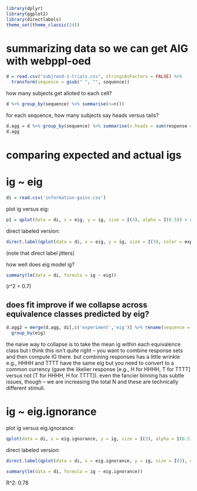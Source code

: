 ```r
library(dplyr)
library(ggplot2)
library(directlabels)
theme_set(theme_classic(24))
```

# summarizing data so we can get AIG with webppl-oed

```r
d = read.csv("subjrand-1-trials.csv", stringsAsFactors = FALSE) %>%
  transform(sequence = gsub(" ", "", sequence))
```


how many subjects get alloted to each cell?

```r
d %>% group_by(sequence) %>% summarise(n=n())
```

for each sequence, how many subjects say heads versus tails?
```r
d.agg = d %>% group_by(sequence) %>% summarise(n.heads = sum(response == "H"), n.tails = sum(response == "T"))
d.agg
```

# comparing expected and actual igs

# ig ~ eig


```r
di = read.csv('information-gains.csv')
```

plot ig versus eig:
```r
p1 = qplot(data = di, x = eig, y = ig, size = I(3), alpha = I(0.5)) + xlim(0,0.7) + ylim(0,0.7) + geom_abline()
```

direct labeled version:
```r
direct.label(qplot(data = di, x = eig, y = ig, size = I(3), color = experiment) + xlim(0,0.7) + ylim(0,0.7) + geom_abline())
```

(note that direct label jitters)

how well does eig model ig?
```r
summary(lm(data = di, formula = ig ~ eig))
```

(r^2 = 0.7)

## does fit improve if we collapse across equivalence classes predicted by eig?

```r
d.agg2 = merge(d.agg, di[,c('experiment','eig')] %>% rename(sequence = experiment)) %>%
  group_by(eig)
```

the naive way to collapse is to take the mean ig within each equivalence class but i think this isn't quite right -- you want to combine response sets and then compute IG there.
but combining responses has a little wrinkle e.g., HHHH and TTTT have the same eig but you need to convert to a common currency (gave the likelier response [e.g., H for HHHH, T for TTTT] versus not [T for HHHH, H for TTTT]).
even the fancier binning has subtle issues, though -- we are increasing the total N and these are technically different stimuli.

# ig ~ eig.ignorance

plot ig versus eig.ignorance:
```r
qplot(data = di, x = eig.ignorance, y = ig, size = I(3), alpha = I(0.5)) + xlim(0,0.7) + ylim(0,0.7) + geom_abline()
```

direct labeled version:
```r
direct.label(qplot(data = di, x = eig.ignorance, y = ig, size = I(3), color = experiment) + xlim(0,0.7) + ylim(0,0.7) + geom_abline())
```

```r
summary(lm(data = di, formula = ig ~ eig.ignorance))
```

R^2: 0.78
